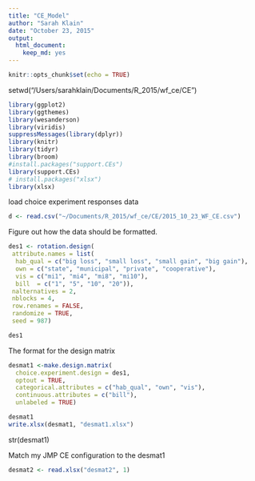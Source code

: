 ```yaml
---
title: "CE_Model"
author: "Sarah Klain"
date: "October 23, 2015"
output: 
  html_document: 
    keep_md: yes
---
```

```r
knitr::opts_chunk$set(echo = TRUE)
```
setwd("/Users/sarahklain/Documents/R_2015/wf_ce/CE")

```r
library(ggplot2)
library(ggthemes)
library(wesanderson)
library(viridis)
suppressMessages(library(dplyr))
library(knitr)
library(tidyr)
library(broom)
#install.packages("support.CEs")
library(support.CEs)
# install.packages("xlsx")
library(xlsx)
```

load choice experiment responses data

```r
d <- read.csv("~/Documents/R_2015/wf_ce/CE/2015_10_23_WF_CE.csv")
```

Figure out how the data should be formatted.

```r
des1 <- rotation.design(
 attribute.names = list(
  hab_qual = c("big loss", "small loss", "small gain", "big gain"), 
  own = c("state", "municipal", "private", "cooperative"), 
  vis = c("mi1", "mi4", "mi8", "mi10"), 
  bill  = c("1", "5", "10", "20")), 
 nalternatives = 2,
 nblocks = 4,
 row.renames = FALSE, 
 randomize = TRUE,
 seed = 987)

des1
```

The format for the design matrix

```r
desmat1 <-make.design.matrix(
  choice.experiment.design = des1,
  optout = TRUE,
  categorical.attributes = c("hab_qual", "own", "vis"), 
  continuous.attributes = c("bill"),
  unlabeled = TRUE)

desmat1
write.xlsx(desmat1, "desmat1.xlsx")
```
str(desmat1)

Match my JMP CE configuration to the desmat1 
```r
desmat2 <- read.xlsx("desmat2", 1)

```


